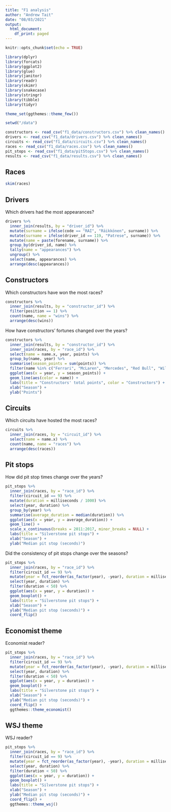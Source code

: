 ```yaml
---
title: "F1 analysis"
author: "Andrew Tait"
date: "08/03/2021"
output: 
  html_document:
    df_print: paged
---
```


```r
knitr::opts_chunk$set(echo = TRUE)

library(dplyr)
library(forcats)
library(ggplot2)
library(glue)
library(janitor)
library(readr)
library(skimr)
library(snakecase)
library(stringr)
library(tibble)
library(tidyr)

theme_set(ggthemes::theme_few())

setwd("/data")
```

```r
constructors <- read_csv("f1_data/constructors.csv") %>% clean_names()
drivers <- read_csv("f1_data/drivers.csv") %>% clean_names()
circuits <- read_csv("f1_data/circuits.csv") %>% clean_names()
races <- read_csv("f1_data/races.csv") %>% clean_names()
pit_stops <- read_csv("f1_data/pitStops.csv") %>% clean_names()
results <- read_csv("f1_data/results.csv") %>% clean_names()
```
## Races

```r
skim(races)
```

## Drivers

Which drivers had the most appearances?

```r
drivers %>% 
  inner_join(results, by = "driver_id") %>% 
  mutate(surname = ifelse(code == "RAI", "Räikkönen", surname)) %>% 
  mutate(surname = ifelse(driver_id == 119, "Patrese", surname)) %>% 
  mutate(name = paste(forename, surname)) %>% 
  group_by(driver_id, name) %>% 
  tally(name = "appearances") %>% 
  ungroup() %>% 
  select(name, appearances) %>% 
  arrange(desc(appearances))
```

## Constructors

Which constructors have won the most races?

```r
constructors %>% 
  inner_join(results, by = "constructor_id") %>% 
  filter(position == 1) %>% 
  count(name, name = "wins") %>% 
  arrange(desc(wins))
```

How have constructors' fortunes changed over the years?

```r
constructors %>% 
  inner_join(results, by = "constructor_id") %>% 
  inner_join(races, by = "race_id") %>% 
  select(name = name.x, year, points) %>% 
  group_by(name, year) %>% 
  summarise(season_points = sum(points)) %>% 
  filter(name %in% c("Ferrari", "McLaren", "Mercedes", "Red Bull", "Williams")) %>% 
  ggplot(aes(x = year, y = season_points)) +
  geom_line(aes(color = name)) +
  labs(title = "Constructors' total points", color = "Constructors") +
  xlab("Season") +
  ylab("Points")
```

## Circuits

Which circuits have hosted the most races?

```r
circuits %>% 
  inner_join(races, by = "circuit_id") %>% 
  select(name = name.x) %>% 
  count(name, name = "races") %>% 
  arrange(desc(races))
```

## Pit stops

How did pit stop times change over the years?

```r
pit_stops %>% 
  inner_join(races, by = "race_id") %>% 
  filter(circuit_id == 9) %>% 
  mutate(duration = milliseconds / 1000) %>% 
  select(year, duration) %>%
  group_by(year) %>% 
  summarise(average_duration = median(duration)) %>% 
  ggplot(aes(x = year, y = average_duration)) +
  geom_line() +
  scale_x_continuous(breaks = 2011:2017, minor_breaks = NULL) +
  labs(title = "Silverstone pit stops") +
  xlab("Season") +
  ylab("Median pit stop (seconds)")
```

Did the consistency of pit stops change over the seasons?

```r
pit_stops %>% 
  inner_join(races, by = "race_id") %>% 
  filter(circuit_id == 9) %>% 
  mutate(year = fct_reorder(as_factor(year), -year), duration = milliseconds / 1000) %>% 
  select(year, duration) %>%
  filter(duration < 50) %>% 
  ggplot(aes(x = year, y = duration)) +
  geom_boxplot() +
  labs(title = "Silverstone pit stops") +
  xlab("Season") +
  ylab("Median pit stop (seconds)") +
  coord_flip()
```

## Economist theme

Economist reader?

```r
pit_stops %>% 
  inner_join(races, by = "race_id") %>% 
  filter(circuit_id == 9) %>% 
  mutate(year = fct_reorder(as_factor(year), -year), duration = milliseconds / 1000) %>% 
  select(year, duration) %>%
  filter(duration < 50) %>% 
  ggplot(aes(x = year, y = duration)) +
  geom_boxplot() +
  labs(title = "Silverstone pit stops") +
  xlab("Season") +
  ylab("Median pit stop (seconds)") +
  coord_flip() +
  ggthemes::theme_economist()
```

## WSJ theme

WSJ reader?

```r
pit_stops %>% 
  inner_join(races, by = "race_id") %>% 
  filter(circuit_id == 9) %>% 
  mutate(year = fct_reorder(as_factor(year), -year), duration = milliseconds / 1000) %>% 
  select(year, duration) %>%
  filter(duration < 50) %>% 
  ggplot(aes(x = year, y = duration)) +
  geom_boxplot() +
  labs(title = "Silverstone pit stops") +
  xlab("Season") +
  ylab("Median pit stop (seconds)") +
  coord_flip() +
  ggthemes::theme_wsj()
```
